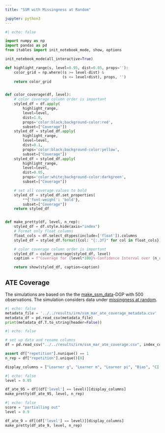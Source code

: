 ```yaml
---
title: "SSM with Missingness at Random"

jupyter: python3
---
```


```python
#| echo: false

import numpy as np
import pandas as pd
from itables import init_notebook_mode, show, options

init_notebook_mode(all_interactive=True)

def highlight_range(s, level=0.95, dist=0.05, props=''):
    color_grid = np.where((s >= level-dist) &
                          (s <= level+dist), props, '')
    return color_grid


def color_coverage(df, level):
    # color coverage column order is important
    styled_df = df.apply(
        highlight_range,
        level=level,
        dist=1.0,
        props='color:black;background-color:red',
        subset=["Coverage"])
    styled_df = styled_df.apply(
        highlight_range,
        level=level,
        dist=0.1,
        props='color:black;background-color:yellow',
        subset=["Coverage"])
    styled_df = styled_df.apply(
        highlight_range,
        level=level,
        dist=0.05,
        props='color:white;background-color:darkgreen',
        subset=["Coverage"])

    # set all coverage values to bold
    styled_df = styled_df.set_properties(
        **{'font-weight': 'bold'},
        subset=["Coverage"])
    return styled_df


def make_pretty(df, level, n_rep):
    styled_df = df.style.hide(axis="index")
    # Format only float columns
    float_cols = df.select_dtypes(include=['float']).columns
    styled_df = styled_df.format({col: "{:.3f}" for col in float_cols})

    # color coverage column order is important
    styled_df = color_coverage(styled_df, level)
    caption = f"Coverage for {level*100}%-Confidence Interval over {n_rep} Repetitions"

    return show(styled_df, caption=caption)
```

## ATE Coverage

The simulations are based on the  the [make_ssm_data](https://docs.doubleml.org/stable/api/generated/doubleml.datasets.make_ssm_data.html)-DGP with $500$ observations. The simulation considers data under [missingness at random](https://docs.doubleml.org/stable/guide/models.html#missingness-at-random).

::: {.callout-note title="Metadata"  collapse="true"}

```python
#| echo: false
metadata_file = '../../results/irm/ssm_mar_ate_coverage_metadata.csv'
metadata_df = pd.read_csv(metadata_file)
print(metadata_df.T.to_string(header=False))
```

:::


```python
#| echo: false

# set up data and rename columns
df = pd.read_csv("../../results/irm/ssm_mar_ate_coverage.csv", index_col=None)

assert df["repetition"].nunique() == 1
n_rep = df["repetition"].unique()[0]

display_columns = ["Learner g", "Learner m", "Learner pi", "Bias", "CI Length", "Coverage"]
```

```python
#| echo: false
level = 0.95

df_ate_95 = df[(df['level'] == level)][display_columns]
make_pretty(df_ate_95, level, n_rep)
```

```python
#| echo: false
score = "partialling out"
level = 0.9

df_ate_9 = df[(df['level'] == level)][display_columns]
make_pretty(df_ate_9, level, n_rep)
```